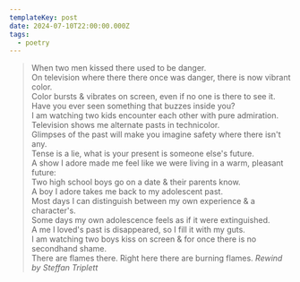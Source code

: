 ```yaml
---
templateKey: post
date: 2024-07-10T22:00:00.000Z
tags:
  - poetry
---
```

> When two men kissed there used to be danger.<br/>
> On television where there there once was danger, there is now vibrant color.<br/>
> Color bursts & vibrates on screen, even if no one is there to see it.<br/>
> Have you ever seen something that buzzes inside you?<br/>
> I am watching two kids encounter each other with pure admiration.<br/>
> Television shows me alternate pasts in technicolor.<br/>
> Glimpses of the past will make you imagine safety where there isn't any.<br/>
> Tense is a lie, what is your present is someone else's future.<br/>
> A show I adore made me feel like we were living in a warm, pleasant future:<br/>
> Two high  school boys go on a date & their parents know.<br/>
> A boy I adore takes me back to my adolescent past.<br/>
> Most days I can distinguish between my own experience & a character's.<br/>
> Some days my own adolescence feels as if it were extinguished.<br/>
> A me I loved's past is disappeared, so I fill it with my guts.<br/>
> I am watching two boys kiss on screen & for once there is no secondhand shame.<br/>
> There are flames there. Right here there are burning flames.
> <cite>Rewind by Steffan Triplett</cite>
